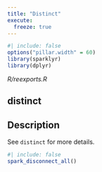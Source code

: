 ```yaml
---
title: "Distinct"
execute:
  freeze: true
---
```


```r
#| include: false
options("pillar.width" = 60)
library(sparklyr) 
library(dplyr)
```

*R/reexports.R*

## distinct

## Description
See `distinct` for more details. 











```r
#| include: false
spark_disconnect_all()
```
